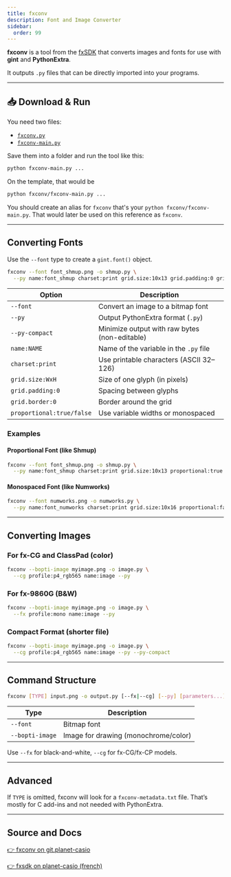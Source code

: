 ```yaml
---
title: fxconv
description: Font and Image Converter
sidebar:
  order: 99
---
```


**fxconv** is a tool from the [fxSDK](https://git.planet-casio.com/Lephenixnoir/fxsdk) that converts images and fonts for use with **gint** and **PythonExtra**.

It outputs `.py` files that can be directly imported into your programs.

---

## 📥 Download & Run

You need two files:

- [`fxconv.py`](https://git.planet-casio.com/Lephenixnoir/fxsdk/src/branch/dev/fxconv/fxconv.py)
- [`fxconv-main.py`](https://git.planet-casio.com/Lephenixnoir/fxsdk/src/branch/dev/fxconv/fxconv-main.py)

Save them into a folder and run the tool like this:

```bash
python fxconv-main.py ...
```

On the template, that would be 

```bash
python fxconv/fxconv-main.py ...
```

You should create an alias for `fxconv` that's your `python fxconv/fxconv-main.py`. That would later be used on this reference as `fxconv`.

---

## Converting Fonts

Use the `--font` type to create a `gint.font()` object.

```bash
fxconv --font font_shmup.png -o shmup.py \
  --py name:font_shmup charset:print grid.size:10x13 grid.padding:0 grid.border:0 proportional:true
```

| Option             | Description                                  |
|--------------------|----------------------------------------------|
| `--font`           | Convert an image to a bitmap font            |
| `--py`             | Output PythonExtra format (`.py`)            |
| `--py-compact`     | Minimize output with raw bytes (non-editable)|
| `name:NAME`        | Name of the variable in the `.py` file       |
| `charset:print`    | Use printable characters (ASCII 32–126)      |
| `grid.size:WxH`    | Size of one glyph (in pixels)                |
| `grid.padding:0`   | Spacing between glyphs                       |
| `grid.border:0`    | Border around the grid                       |
| `proportional:true/false` | Use variable widths or monospaced     |

### Examples

#### Proportional Font (like Shmup)

```bash
fxconv --font font_shmup.png -o shmup.py \
  --py name:font_shmup charset:print grid.size:10x13 proportional:true
```

#### Monospaced Font (like Numworks)

```bash
fxconv --font numworks.png -o numworks.py \
  --py name:font_numworks charset:print grid.size:10x16 proportional:false
```

---

## Converting Images

### For fx-CG and ClassPad (color)

```bash
fxconv --bopti-image myimage.png -o image.py \
  --cg profile:p4_rgb565 name:image --py
```

### For fx-9860G (B&W)

```bash
fxconv --bopti-image myimage.png -o image.py \
  --fx profile:mono name:image --py
```

### Compact Format (shorter file)

```bash
fxconv --bopti-image myimage.png -o image.py \
  --cg profile:p4_rgb565 name:image --py --py-compact
```

---

## Command Structure

```bash
fxconv [TYPE] input.png -o output.py [--fx|--cg] [--py] [parameters...]
```

| Type             | Description                            |
|------------------|----------------------------------------|
| `--font`         | Bitmap font                            |
| `--bopti-image`  | Image for drawing (monochrome/color)   |

Use `--fx` for black-and-white, `--cg` for fx-CG/fx-CP models.

---

## Advanced

If `TYPE` is omitted, fxconv will look for a `fxconv-metadata.txt` file. That’s mostly for C add-ins and not needed with PythonExtra.

---

## Source and Docs

[👉 fxconv on git.planet-casio](https://git.planet-casio.com/Lephenixnoir/fxsdk/src/branch/dev/fxconv)

[👉 fxsdk on planet-casio (french)](https://www.planet-casio.com/Fr/forums/topic13164-last-fxsdk-un-sdk-alternatif-pour-ecrire-des-add-ins.html)

